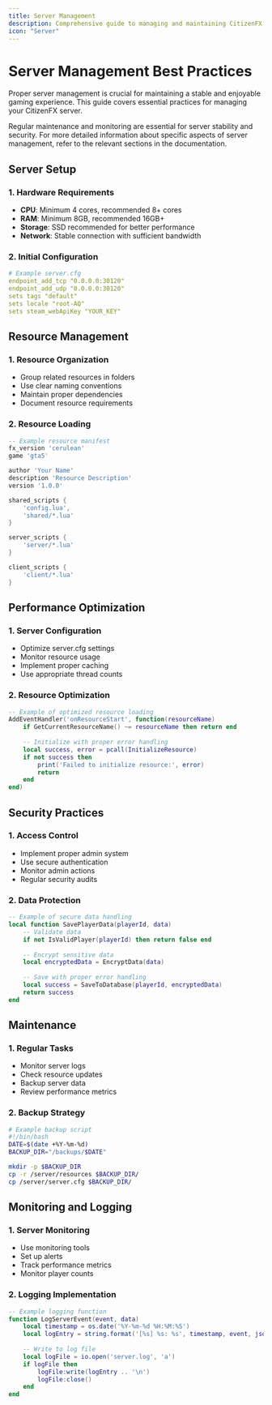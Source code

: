 ```yaml
---
title: Server Management
description: Comprehensive guide to managing and maintaining CitizenFX servers effectively.
icon: "Server"
---
```


# Server Management Best Practices

Proper server management is crucial for maintaining a stable and enjoyable gaming experience. This guide covers essential practices for managing your CitizenFX server.

<Callout type="warning">
  Regular maintenance and monitoring are essential for server stability and security.
</Callout>

<Callout type="info">
  For more detailed information about specific aspects of server management, refer to the relevant sections in the documentation.
</Callout> 

## Server Setup

### 1. Hardware Requirements

- **CPU**: Minimum 4 cores, recommended 8+ cores
- **RAM**: Minimum 8GB, recommended 16GB+
- **Storage**: SSD recommended for better performance
- **Network**: Stable connection with sufficient bandwidth

### 2. Initial Configuration

```yaml
# Example server.cfg
endpoint_add_tcp "0.0.0.0:30120"
endpoint_add_udp "0.0.0.0:30120"
sets tags "default"
sets locale "root-AQ"
sets steam_webApiKey "YOUR_KEY"
```

## Resource Management

### 1. Resource Organization

- Group related resources in folders
- Use clear naming conventions
- Maintain proper dependencies
- Document resource requirements

### 2. Resource Loading

```lua
-- Example resource manifest
fx_version 'cerulean'
game 'gta5'

author 'Your Name'
description 'Resource Description'
version '1.0.0'

shared_scripts {
    'config.lua',
    'shared/*.lua'
}

server_scripts {
    'server/*.lua'
}

client_scripts {
    'client/*.lua'
}
```

## Performance Optimization

### 1. Server Configuration

- Optimize server.cfg settings
- Monitor resource usage
- Implement proper caching
- Use appropriate thread counts

### 2. Resource Optimization

```lua
-- Example of optimized resource loading
AddEventHandler('onResourceStart', function(resourceName)
    if GetCurrentResourceName() ~= resourceName then return end
    
    -- Initialize with proper error handling
    local success, error = pcall(InitializeResource)
    if not success then
        print('Failed to initialize resource:', error)
        return
    end
end)
```

## Security Practices

### 1. Access Control

- Implement proper admin system
- Use secure authentication
- Monitor admin actions
- Regular security audits

### 2. Data Protection

```lua
-- Example of secure data handling
local function SavePlayerData(playerId, data)
    -- Validate data
    if not IsValidPlayer(playerId) then return false end
    
    -- Encrypt sensitive data
    local encryptedData = EncryptData(data)
    
    -- Save with proper error handling
    local success = SaveToDatabase(playerId, encryptedData)
    return success
end
```

## Maintenance

### 1. Regular Tasks

- Monitor server logs
- Check resource updates
- Backup server data
- Review performance metrics

### 2. Backup Strategy

```bash
# Example backup script
#!/bin/bash
DATE=$(date +%Y-%m-%d)
BACKUP_DIR="/backups/$DATE"

mkdir -p $BACKUP_DIR
cp -r /server/resources $BACKUP_DIR/
cp /server/server.cfg $BACKUP_DIR/
```

## Monitoring and Logging

### 1. Server Monitoring

- Use monitoring tools
- Set up alerts
- Track performance metrics
- Monitor player counts

### 2. Logging Implementation

```lua
-- Example logging function
function LogServerEvent(event, data)
    local timestamp = os.date('%Y-%m-%d %H:%M:%S')
    local logEntry = string.format('[%s] %s: %s', timestamp, event, json.encode(data))
    
    -- Write to log file
    local logFile = io.open('server.log', 'a')
    if logFile then
        logFile:write(logEntry .. '\n')
        logFile:close()
    end
end
```